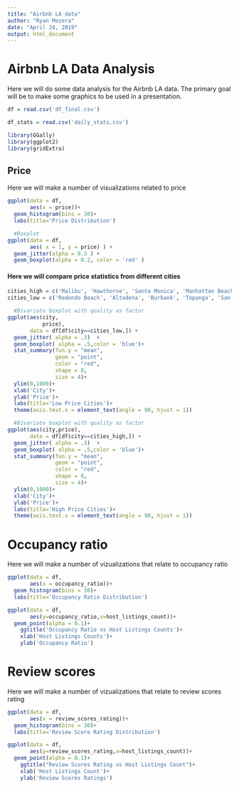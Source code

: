 ```yaml
---
title: "Airbnb LA data"
author: "Ryan Mezera"
date: "April 24, 2019"
output: html_document
---
```

# Airbnb LA Data Analysis

Here we will do some data analysis for the Airbnb LA data.  The primary goal will be to make some graphics to be used in a presentation.


```r
df = read.csv('df_final.csv')

df_stats = read.csv('daily_stats.csv')
```

```r
library(GGally)
library(ggplot2)
library(gridExtra)
```

## Price

Here we will make a number of visualizations related to price

```r

ggplot(data = df,
       aes(x = price))+
  geom_histogram(bins = 30)+
  labs(title='Price Distribution')

```

```r
  #Boxplot
ggplot(data = df,
       aes( x = 1, y = price) ) + 
  geom_jitter(alpha = 0.3 ) +
  geom_boxplot(alpha = 0.2, color = 'red' )
```

#### Here we will compare price statistics from different cities

```r
cities_high = c('Malibu', 'Hawthorne', 'Santa Monica', 'Manhattan Beach', 'Torrance', 'Culver City', 'Venice', 'Alhambra')
cities_low = c('Redondo Beach', 'Altadena', 'Burbank', 'Topanga', 'San Gabriel','Monterey Park', 'Glandale', 'Temple City', 'Inglewood')

```

```r
  #Bivariate boxplot with quality as factor
ggplot(aes(city, 
           price), 
       data = df[df$city==cities_low,]) +
  geom_jitter( alpha = .3)  +
  geom_boxplot( alpha = .5,color = 'blue')+
  stat_summary(fun.y = "mean", 
               geom = "point", 
               color = "red", 
               shape = 8, 
               size = 4)+
  ylim(0,1000)+
  xlab('City')+
  ylab('Price')+
  labs(title='Low Price Cities')+
  theme(axis.text.x = element_text(angle = 90, hjust = 1))
```



```r
  #Bivariate boxplot with quality as factor
ggplot(aes(city,price), 
       data = df[df$city==cities_high,]) +
  geom_jitter( alpha = .3)  +
  geom_boxplot( alpha = .5,color = 'blue')+
  stat_summary(fun.y = "mean", 
               geom = "point", 
               color = "red", 
               shape = 8, 
               size = 4)+
  ylim(0,1000)+
  xlab('City')+
  ylab('Price')+
  labs(title='High Price Cities')+
  theme(axis.text.x = element_text(angle = 90, hjust = 1))
```





# Occupancy ratio

Here we will make a number of vizualizations that relate to occupancy ratio

```r
ggplot(data = df,
       aes(x = occupancy_ratio))+
  geom_histogram(bins = 30)+
  labs(title='Occupancy Ratio Distribution')
```


```r
ggplot(data = df,
       aes(y=occupancy_ratio,x=host_listings_count))+
  geom_point(alpha = 0.1)+ 
    ggtitle('Occupancy Ratio vs Host Listings Counts')+
    xlab('Host Listings Counts')+
    ylab('Occupancy Ratio')
```

# Review scores

Here we will make a number of vizualizations that relate to review scores rating


```r
ggplot(data = df,
       aes(x = review_scores_rating))+
  geom_histogram(bins = 30)+
  labs(title='Review Score Rating Distribution')
```


```r
ggplot(data = df,
       aes(y=review_scores_rating,x=host_listings_count))+
  geom_point(alpha = 0.1)+ 
    ggtitle("Review Scores Rating vs Host Listings Count")+
    xlab('Host Listings Count')+
    ylab('Review Scores Ratings')
```











